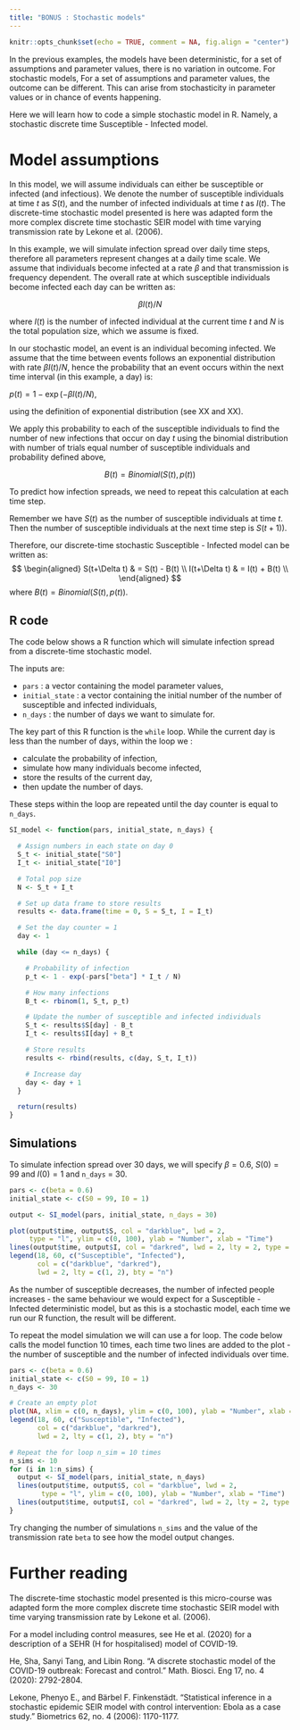 ```yaml
---
title: "BONUS : Stochastic models"
---
```


```r
knitr::opts_chunk$set(echo = TRUE, comment = NA, fig.align = "center")
```

In the previous examples, the models have been deterministic, for a set of assumptions and parameter values, there is no variation in outcome. For stochastic models, For a set of assumptions and parameter values, the outcome can be different. This can arise from stochasticity in parameter values or in chance of events happening.

Here we will learn how to code a simple stochastic model in R. Namely, a stochastic discrete time Susceptible - Infected model. 

# Model assumptions

In this model, we will assume individuals can either be susceptible or infected (and infectious). We denote the number of susceptible individuals at time $t$ as $S(t)$, and the number of infected individuals at time $t$ as $I(t)$. The discrete-time stochastic model presented is here was adapted form the more complex discrete time stochastic SEIR model with time varying transmission rate by Lekone et al. (2006).

In this example, we will simulate infection spread over daily time steps, therefore all parameters represent changes at a daily time scale. We assume that individuals become infected at a rate $\beta$ and that transmission is frequency dependent. The overall rate at which susceptible individuals become infected each day can be written as:

$$\beta I(t)/N$$


where $I(t)$ is the number of infected individual at the current time $t$ and $N$ is the total population size, which we assume is fixed.

In our stochastic model, an event is an individual becoming infected. We assume that the time between events follows an exponential distribution with rate $\beta I(t)/N$, hence the probability that an event occurs within the next time interval (in this example, a day) is:

$p(t)= 1 - \exp(-\beta I(t)/N)$,

using the definition of exponential distribution (see XX and XX).

We apply this probability to each of the susceptible individuals to find the number of new infections that occur on day $t$ using the binomial distribution with number of trials equal number of susceptible individuals and probability defined above,

$$B(t)= Binomial(S(t),p(t)) $$

To predict how infection spreads, we need to repeat this calculation at each time step. 

Remember we have $S(t)$ as the number of susceptible individuals at time $t$. Then the number of susceptible individuals at the next time step is $S(t+1)$).

Therefore, our discrete-time stochastic Susceptible - Infected model can be written as:
$$
\begin{aligned}
S(t+\Delta t) & = S(t) - B(t) \\
I(t+\Delta t) & = I(t) + B(t) \\
\end{aligned}
$$
where $B(t)= Binomial(S(t),p(t))$.

## R code

The code below shows a R function which will simulate infection spread from a discrete-time stochastic model. 

The inputs are:

+ `pars` : a vector containing the model parameter values,
+ `initial_state` : a vector containing the initial number of the number of susceptible and infected individuals,
+ `n_days` : the number of days we want to simulate for.

The key part of this R function is the `while` loop. While the current day is less than the number of days, within the loop we :

+ calculate the probability of infection,
+ simulate how many individuals become infected,
+ store the results of the current day,
+ then update the number of days.

These steps within the loop are repeated until the day counter is equal to `n_days`.

```r
SI_model <- function(pars, initial_state, n_days) {

  # Assign numbers in each state on day 0
  S_t <- initial_state["S0"]
  I_t <- initial_state["I0"]

  # Total pop size
  N <- S_t + I_t

  # Set up data frame to store results
  results <- data.frame(time = 0, S = S_t, I = I_t)

  # Set the day counter = 1
  day <- 1

  while (day <= n_days) {

    # Probability of infection
    p_t <- 1 - exp(-pars["beta"] * I_t / N)

    # How many infections
    B_t <- rbinom(1, S_t, p_t)

    # Update the number of susceptible and infected individuals
    S_t <- results$S[day] - B_t
    I_t <- results$I[day] + B_t

    # Store results
    results <- rbind(results, c(day, S_t, I_t))

    # Increase day
    day <- day + 1
  }

  return(results)
}
```

## Simulations

To simulate infection spread over 30 days, we will specify $\beta = 0.6$, $S(0)=99$ and $I(0)=1$ and `n_days` = 30. 

```r
pars <- c(beta = 0.6)
initial_state <- c(S0 = 99, I0 = 1)

output <- SI_model(pars, initial_state, n_days = 30)

plot(output$time, output$S, col = "darkblue", lwd = 2,
     type = "l", ylim = c(0, 100), ylab = "Number", xlab = "Time")
lines(output$time, output$I, col = "darkred", lwd = 2, lty = 2, type = "l")
legend(18, 60, c("Susceptible", "Infected"),
       col = c("darkblue", "darkred"),
       lwd = 2, lty = c(1, 2), bty = "n")
```

As the number of susceptible decreases, the number of infected people increases - the same behaviour we would expect for a Susceptible - Infected deterministic model, but as this is a stochastic model, each time we run our R function, the result will be different.

To repeat the model simulation we will can use a for loop. The code below calls the model function 10 times, each time two lines are added to the plot - the number of susceptible and the number of infected individuals over time.

```r
pars <- c(beta = 0.6)
initial_state <- c(S0 = 99, I0 = 1)
n_days <- 30

# Create an empty plot
plot(NA, xlim = c(0, n_days), ylim = c(0, 100), ylab = "Number", xlab = "Time")
legend(18, 60, c("Susceptible", "Infected"),
       col = c("darkblue", "darkred"),
       lwd = 2, lty = c(1, 2), bty = "n")

# Repeat the for loop n_sim = 10 times
n_sims <- 10
for (i in 1:n_sims) {
  output <- SI_model(pars, initial_state, n_days)
  lines(output$time, output$S, col = "darkblue", lwd = 2,
        type = "l", ylim = c(0, 100), ylab = "Number", xlab = "Time")
  lines(output$time, output$I, col = "darkred", lwd = 2, lty = 2, type = "l")
}

```

Try changing the number of simulations `n_sims` and the value of the transmission rate `beta` to see how the model output changes. 


# Further reading

The discrete-time stochastic model presented is this micro-course was adapted form the more complex discrete time stochastic SEIR model with time varying transmission rate by Lekone et al. (2006).

For a model including control measures, see He et al. (2020) for a description of a SEHR (H for hospitalised) model of COVID-19. 

He, Sha, Sanyi Tang, and Libin Rong. "A discrete stochastic model of the COVID-19 outbreak: Forecast and control." Math. Biosci. Eng 17, no. 4 (2020): 2792-2804.

Lekone, Phenyo E., and Bärbel F. Finkenstädt. "Statistical inference in a stochastic epidemic SEIR model with control intervention: Ebola as a case study." Biometrics 62, no. 4 (2006): 1170-1177.